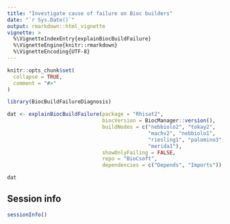 ```yaml
---
title: "Investigate cause of failure on Bioc builders"
date: "`r Sys.Date()`"
output: rmarkdown::html_vignette
vignette: >
  %\VignetteIndexEntry{explainBiocBuildFailure}
  %\VignetteEngine{knitr::rmarkdown}
  %\VignetteEncoding{UTF-8}
---
```


```r
knitr::opts_chunk$set(
  collapse = TRUE,
  comment = "#>"
)
```

```r
library(BiocBuildFailureDiagnosis)
```

```r
dat <- explainBiocBuildFailure(package = "Rhisat2",
                               biocVersion = BiocManager::version(),
                               buildNodes = c("nebbiolo2", "tokay2", 
                                              "machv2", "nebbiolo1",
                                              "riesling1", "palomino3",
                                              "merida1"),
                               showOnlyFailing = FALSE,
                               repo = "BioCsoft",
                               dependencies = c("Depends", "Imports"))
```

```r
dat
```

## Session info

```r
sessionInfo()
```


